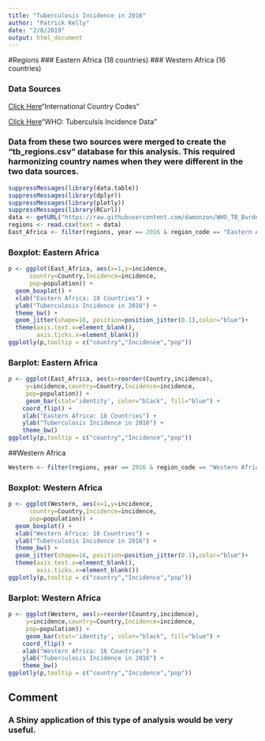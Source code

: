 ```yaml
---
title: "Tuberculosis Incidence in 2016"
author: "Patrick Kelly"
date: "2/8/2019"
output: html_document
---
```

#Regions
### Eastern Africa (18 countries)
### Western Africa (16 countries)

### Data Sources

[Click Here](https://github.com/lukes/ISO-3166-Countries-with-Regional-Codes/blob/master/all/all.csv)"International Country Codes"

[Click Here](https://raw.githubusercontent.com/datamustekeers/WHOtb_data_analysis/master/data/TB_burden_countries_2018-07-04.csv)"WHO: Tuberculsis Incidence Data"

### Data from these two sources were merged to create the "tb_regions.csv" database for this analysis. This required harmonizing country names when they were different in the two data sources. 

```r
suppressMessages(library(data.table))
suppressMessages(library(dplyr))
suppressMessages(library(plotly))
suppressMessages(library(RCurl))
data <- getURL("https://raw.githubusercontent.com/damonzon/WHO_TB_Burden/master/tb_regions.csv")
regions <- read.csv(text = data)
East_Africa <- filter(regions, year == 2016 & region_code == "Eastern Africa" )
```

### Boxplot: Eastern Africa
```r
p <- ggplot(East_Africa, aes(x=1,y=incidence,
      country=Country,Incidence=incidence,
      pop=population)) + 
  geom_boxplot() +
  xlab("Eastern Africa: 18 Countries") +
  ylab("Tuberculosis Incidence in 2016") +
  theme_bw() +
  geom_jitter(shape=16, position=position_jitter(0.1),color="blue")+
  theme(axis.text.x=element_blank(),
        axis.ticks.x=element_blank())
ggplotly(p,tooltip = c("country","Incidence","pop"))
```

### Barplot: Eastern Africa
```r
p <- ggplot(East_Africa, aes(x=reorder(Country,incidence), 
     y=incidence,country=Country,Incidence=incidence,
     pop=population)) +
     geom_bar(stat='identity', color="black", fill="blue") +
    coord_flip() +
    xlab("Eastern Africa: 18 Countries") +
    ylab("Tuberculosis Incidence in 2016") +
    theme_bw()
ggplotly(p,tooltip = c("country","Incidence","pop"))
```

##Western Africa
```r
Western <- filter(regions, year == 2016 & region_code == "Western Africa" )
```

### Boxplot: Western Africa
```r
p <- ggplot(Western, aes(x=1,y=incidence,
      country=Country,Incidence=incidence,
      pop=population)) + 
  geom_boxplot() +
  xlab("Western Africa: 16 Countries") +
  ylab("Tuberculosis Incidence in 2016") +
  theme_bw() +
  geom_jitter(shape=16, position=position_jitter(0.1),color="blue")+
  theme(axis.text.x=element_blank(),
        axis.ticks.x=element_blank())
ggplotly(p,tooltip = c("country","Incidence","pop"))
```

### Barplot: Western Africa

```r
p <- ggplot(Western, aes(x=reorder(Country,incidence), 
     y=incidence,country=Country,Incidence=incidence,
     pop=population)) +
     geom_bar(stat='identity', color="black", fill="blue") +
    coord_flip() +
    xlab("Western Africa: 16 Countries") +
    ylab("Tuberculosis Incidence in 2016") +
    theme_bw()
ggplotly(p,tooltip = c("country","Incidence","pop"))
```

## Comment

### A Shiny application of this type of analysis would be very useful.
